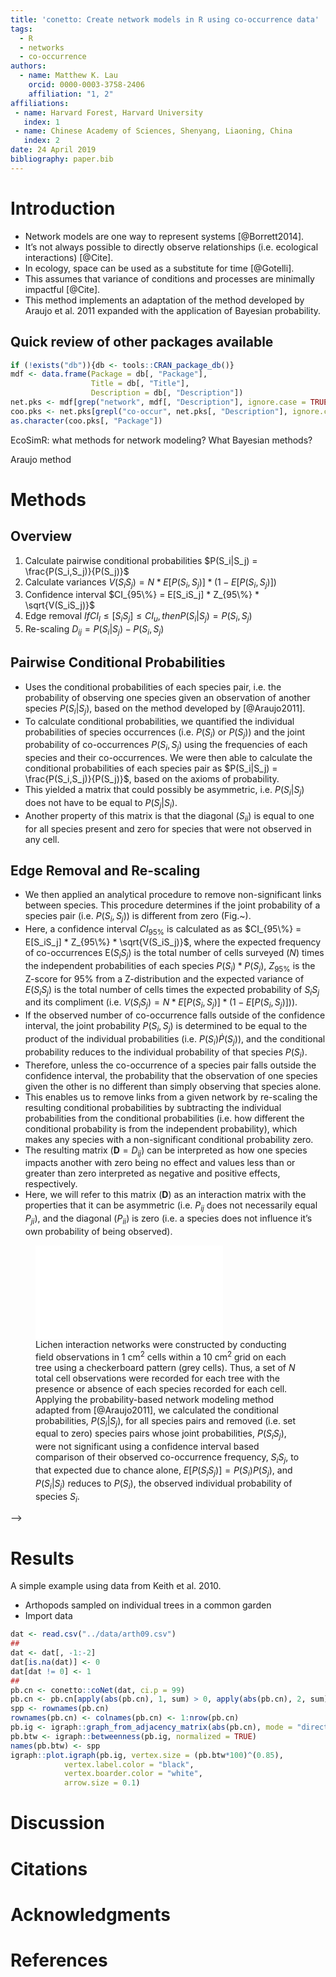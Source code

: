 ```yaml
---
title: 'conetto: Create network models in R using co-occurrence data'
tags:
  - R
  - networks
  - co-occurrence
authors:
  - name: Matthew K. Lau
    orcid: 0000-0003-3758-2406
    affiliation: "1, 2"
affiliations:
 - name: Harvard Forest, Harvard University 
   index: 1
 - name: Chinese Academy of Sciences, Shenyang, Liaoning, China 
   index: 2
date: 24 April 2019
bibliography: paper.bib
---
```



# Introduction

* Network models are one way to represent systems [@Borrett2014].
* It's not always possible to directly observe relationships
  (i.e. ecological interactions) [@Cite].
* In ecology, space can be used as a substitute for time [@Gotelli].
* This assumes that variance of conditions and processes are minimally
  impactful [@Cite].
* This method implements an adaptation of the method developed by
  Araujo et al. 2011 expanded with the application of Bayesian
  probability.

## Quick review of other packages available

```r
if (!exists("db")){db <- tools::CRAN_package_db()}
mdf <- data.frame(Package = db[, "Package"], 
                  Title = db[, "Title"], 
                  Description = db[, "Description"])
net.pks <- mdf[grep("network", mdf[, "Description"], ignore.case = TRUE), ]
coo.pks <- net.pks[grepl("co-occur", net.pks[, "Description"], ignore.case = TRUE), ]
as.character(coo.pks[, "Package"])
```

EcoSimR: what methods for network modeling? What Bayesian methods?

Araujo method

# Methods

## Overview

1. Calculate pairwise conditional probabilities $P(S_i|S_j) = \frac{P(S_i,S_j)}{P(S_j)}$
2. Calculate variances $V(S_iS_j) = N * E[P(S_i,S_j)] * (1 -
E[P(S_i,S_j)])$
3. Confidence interval $CI_{95\%} = E[S_iS_j] * Z_{95\%} * \sqrt{V(S_iS_j)}$
4. Edge removal $If CI_{l} \leq [S_iS_j] \leq CI_{u}, then P(S_i|S_j) = P(S_i,S_j)$
5. Re-scaling $D_{ij} = P(S_i|S_j) - P(S_i,S_j)$

## Pairwise Conditional Probabilities

* Uses the conditional probabilities of each species pair, i.e. the
probability of observing one species given an observation of another
species $P(S_i | S_j)$, based on the method developed by
[@Araujo2011]. 
* To calculate conditional probabilities, we quantified the individual
probabilities of species occurrences (i.e. $P(S_i)$ or $P(S_j)$) and
the joint probability of co-occurrences $P(S_i,S_j)$ using the
frequencies of each species and their co-occurrences. We were then
able to calculate the conditional probabilities of each species pair
as $P(S_i|S_j) = \frac{P(S_i,S_j)}{P(S_j)}$, based on the axioms of
probability. 
* This yielded a matrix that could possibly be asymmetric,
i.e. $P(S_i|S_j)$ does not have to be equal to $P(S_j|S_i)$.
* Another property of this matrix is that the diagonal ($S_{ii}$) is
equal to one for all species present and zero for species that were
not observed in any cell.




## Edge Removal and Re-scaling

* We then applied an analytical procedure to remove non-significant
links between species. This procedure determines if the joint
probability of a species pair (i.e. $P(S_i,S_j)$) is different from
zero (Fig.~\ref{fig:conet_method}).
* Here, a confidence interval $CI_{95\%}$ is calculated as as
$CI_{95\%} = E[S_iS_j] * Z_{95\%} * \sqrt{V(S_iS_j)}$, where the
expected frequency of co-occurrences E($S_iS_j$) is the total number
of cells surveyed ($N$) times the independent probabilities of each
species $P(S_i) * P(S_j)$, $Z_{95\%}$ is the Z-score for 95\% from a
Z-distribution and the expected variance of $E(S_iS_j)$ is the total
number of cells times the expected probability of $S_iS_j$ and its
compliment (i.e. $V(S_iS_j) = N * E[P(S_i,S_j)] * (1 -
E[P(S_i,S_j)])$). 
* If the observed number of co-occurrence falls outside of the
confidence interval, the joint probability $P(S_i,S_j)$ is determined
to be equal to the product of the individual probabilities
(i.e. $P(S_i) \dot P(S_j)$), and the conditional probability reduces
to the individual probability of that species $P(S_i)$.
* Therefore, unless the co-occurrence of a species pair falls outside
the confidence interval, the probability that the observation of one
species given the other is no different than simply observing that
species alone. 
* This enables us to remove links from a given network by
re-scaling the resulting conditional probabilities by subtracting the
individual probabilities from the conditional probabilities (i.e. how
different the conditional probability is from the independent
probability), which makes any species with a non-significant
conditional probability zero. 
* The resulting matrix ($\mathbf{D} = D_{ij}$) can be interpreted as
how one species impacts another with zero being no effect and values
less than or greater than zero interpreted as negative and positive
effects, respectively. 
* Here, we will refer to this matrix ($\mathbf{D}$) as an interaction
matrix with the properties that it can be asymmetric (i.e. $P_{ij}$
does not necessarily equal $P_{ji}$), and the diagonal ($P_{ii}$) is
zero (i.e. a species does not influence it's own probability of being
observed).





![Lichen interaction networks were constructed by conducting
  field observations in 1 cm$^2$ cells within a 10 cm$^2$ grid on each
  tree using a checkerboard pattern (grey cells). Thus, a set of $N$
  total cell observations were recorded for each tree with the
  presence or absence of each species recorded for each cell. Applying
  the probability-based network modeling method adapted from
  [@Araujo2011], we calculated the conditional probabilities,
  $P(S_i|S_j)$, for all species pairs and removed (i.e. set equal to
  zero) species pairs whose joint probabilities, $P(S_i S_j)$, were
  not significant using a confidence interval based comparison of
  their observed co-occurrence frequency, $S_iS_j$, to that expected
  due to chance alone, $E[P(S_iS_j)] = P(S_i) P(S_j)$, and
  $P(S_i|S_j)$ reduces to $P(S_i)$, the observed individual
  probability of species $S_i$.](img/lcn_araujo_method.pdf)\begin{figure}[ht]

<!-- \centering -->
<!-- \includegraphics[width=\linewidth]{img/lcn_araujo_method.pdf} -->
<!-- \caption{Lichen interaction networks were constructed by conducting -->
<!--   field observations in 1 cm$^2$ cells within a 10 cm$^2$ grid on each -->
<!--   tree using a checkerboard pattern (grey cells). Thus, a set of $N$ -->
<!--   total cell observations were recorded for each tree with the -->
<!--   presence or absence of each species recorded for each cell. Applying -->
<!--   the probability-based network modeling method adapted from -->
<!--   [@Araujo2011], we calculated the conditional probabilities, -->
<!--   $P(S_i|S_j)$, for all species pairs and removed (i.e. set equal to -->
<!--   zero) species pairs whose joint probabilities, $P(S_i S_j)$, were -->
<!--   not significant using a confidence interval based comparison of -->
<!--   their observed co-occurrence frequency, $S_iS_j$, to that expected -->
<!--   due to chance alone, $E[P(S_iS_j)] = P(S_i) P(S_j)$, and -->
<!--   $P(S_i|S_j)$ reduces to $P(S_i)$, the observed individual -->
<!--   probability of species $S_i$.} -->
<!-- \label{fig:conet_method} -->
<!-- \end{figure} -->



# Results


A simple example using data from Keith et al. 2010.

* Arthopods sampled on individual trees in a common garden
* Import data

```r

dat <- read.csv("../data/arth09.csv")
## 
dat <- dat[, -1:-2]
dat[is.na(dat)] <- 0
dat[dat != 0] <- 1
## 
pb.cn <- conetto::coNet(dat, ci.p = 99)
pb.cn <- pb.cn[apply(abs(pb.cn), 1, sum) > 0, apply(abs(pb.cn), 2, sum) > 0]
spp <- rownames(pb.cn)
rownames(pb.cn) <- colnames(pb.cn) <- 1:nrow(pb.cn)
pb.ig <- igraph::graph_from_adjacency_matrix(abs(pb.cn), mode = "directed", weighted = TRUE)
pb.btw <- igraph::betweenness(pb.ig, normalized = TRUE)
names(pb.btw) <- spp
igraph::plot.igraph(pb.ig, vertex.size = (pb.btw*100)^(0.85), 
            vertex.label.color = "black", 
            vertex.boarder.color = "white",
            arrow.size = 0.1)

```


# Discussion

# Citations

# Acknowledgments

# References
